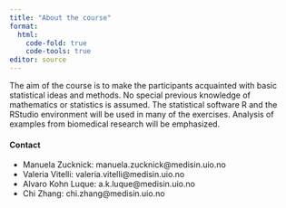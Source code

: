 ```yaml
---
title: "About the course"
format: 
  html:
    code-fold: true
    code-tools: true
editor: source
---
```



The aim of the course is to make the participants acquainted with basic statistical ideas and methods. No special previous knowledge of mathematics or statistics is assumed. The statistical software R and the RStudio environment will be used in many of the exercises. Analysis of examples from biomedical research will be emphasized.


#### Contact

* Manuela Zucknick: manuela.zucknick\@medisin.uio.no
* Valeria Vitelli: valeria.vitelli\@medisin.uio.no
* Alvaro Kohn Luque: a.k.luque\@medisin.uio.no
* Chi Zhang: chi.zhang\@medisin.uio.no
